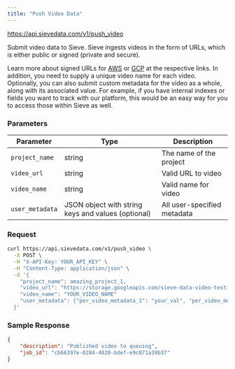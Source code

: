 ```yaml
---
title: "Push Video Data"
---
```



<Request method="POST">https://api.sievedata.com/v1/push_video</Request>

Submit video data to Sieve. Sieve ingests videos in the form of URLs, which is either public or signed (private and secure).

Learn more about signed URLs for [AWS](https://docs.aws.amazon.com/AmazonS3/latest/userguide/ShareObjectPreSignedURL.html) or [GCP](https://cloud.google.com/storage/docs/access-control/signed-urls) at the respective links. In addition, you need to supply a unique video name for each video. Optionally, you can also submit custom metadata for the video as a whole, along with its associated value. For example, if you have internal indexes or fields you want to track with our platform, this would be an easy way for you to access those within Sieve as well.

### Parameters
| Parameter | Type | Description |
| ---- | ----- | ---- |
| `project_name` | string | The name of the project |
| `video_url` | string | Valid URL to video |
| `video_name` | string | Valid name for video |
| `user_metadata` | JSON object with string keys and values (optional) | All user-specified metadata |

### Request

```bash Terminal
curl https://api.sievedata.com/v1/push_video \
  -X POST \
  -H "X-API-Key: YOUR_API_KEY" \
  -H "Content-Type: application/json" \
  -d '{
    "project_name": amazing_project_1,
    "video_url": "https://storage.googleapis.com/sieve-data-video-test-bucket/PRG1.avi",
    "video_name": "YOUR_VIDEO_NAME"
    "user_metadata": {"per_video_metadata_1": "your_val", "per_video_metadata_2": "your_other_val"}
  }'
```

### Sample Response

```json
{
    "description": "Published video to queuing",
    "job_id": "cb66397e-0284-4820-bdef-e9c071a39b37"
}
```